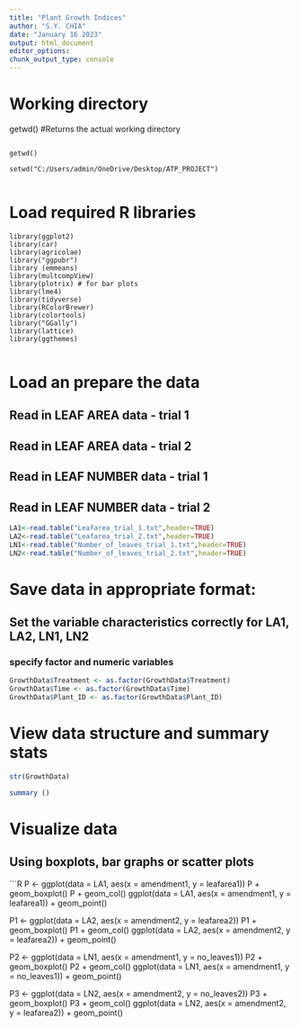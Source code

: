 ```yaml
---
title: "Plant Growth Indices"
author: "S.Y. CHIA"
date: "January 16 2023"
output: html_document
editor_options: 
chunk_output_type: console
---
```



# Working directory

getwd()  #Returns the actual working directory

```

getwd()

setwd("C:/Users/admin/OneDrive/Desktop/ATP_PROJECT")


```

# Load required R libraries


```
library(ggplot2)
library(car)
library(agricolae)
library("ggpubr")
library (emmeans)
library(multcompView)
library(plotrix) # for bar plots
library(lme4)
library(tidyverse)
library(RColorBrewer)
library(colortools)
library("GGally")
library(lattice)
library(ggthemes)


```
# Load an prepare the data

## Read in LEAF AREA data - trial 1
## Read in LEAF AREA data - trial 2

## Read in LEAF NUMBER data - trial 1
## Read in LEAF NUMBER data - trial 2

```R

LA1<-read.table("Leafarea_trial_1.txt",header=TRUE)
LA2<-read.table("Leafarea_trial_2.txt",header=TRUE)
LN1<-read.table("Number_of_leaves_trial_1.txt",header=TRUE)
LN2<-read.table("Number_of_leaves_trial_2.txt",header=TRUE)


```

# Save data in appropriate format: 
## Set the variable characteristics correctly for LA1, LA2, LN1, LN2
### specify factor and numeric variables

```R


GrowthData$Treatment <- as.factor(GrowthData$Treatment)
GrowthData$Time <- as.factor(GrowthData$Time) 
GrowthData$Plant_ID <- as.factor(GrowthData$Plant_ID)


```

# View data structure and summary stats

```R

str(GrowthData)

summary ()


```

# Visualize data
## Using boxplots, bar graphs or scatter plots

```R

P <- ggplot(data = LA1, aes(x = amendment1, y = leafarea1))
    P + geom_boxplot()
    P + geom_col()
ggplot(data = LA1, aes(x = amendment1, y = leafarea1)) + geom_point()


P1 <- ggplot(data = LA2, aes(x = amendment2, y = leafarea2))
    P1 + geom_boxplot()
    P1 + geom_col()
ggplot(data = LA2, aes(x = amendment2, y = leafarea2)) + geom_point()



P2 <- ggplot(data = LN1, aes(x = amendment1, y = no_leaves1))
    P2 + geom_boxplot()
    P2 + geom_col()
ggplot(data = LN1, aes(x = amendment1, y = no_leaves1)) + geom_point()


P3 <- ggplot(data = LN2, aes(x = amendment2, y = no_leaves2))
    P3 + geom_boxplot()
    P3 + geom_col()
ggplot(data = LN2, aes(x = amendment2, y = leafarea2)) + geom_point()